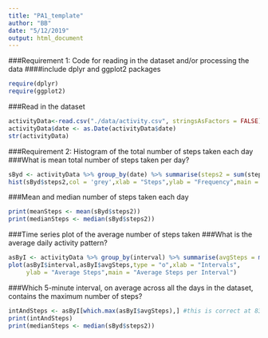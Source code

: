 ```yaml
---
title: "PA1_template"
author: "BB"
date: "5/12/2019"
output: html_document
---
```

###Requirement 1: Code for reading in the dataset and/or processing the data
####include dplyr and ggplot2 packages
```r
require(dplyr)
require(ggplot2)
```

###Read in the dataset 
```r
activityData<-read.csv("./data/activity.csv", stringsAsFactors = FALSE)
activityData$date <- as.Date(activityData$date)
str(activityData)
```
###Requirement 2: Histogram of the total number of steps taken each day
###What is mean total number of steps taken per day?
```r
sByd <- activityData %>% group_by(date) %>% summarise(steps2 = sum(steps, na.rm = TRUE))
hist(sByd$steps2,col = 'grey',xlab = "Steps",ylab = "Frequency",main = "Total Steps per Day")
```
###Mean and median number of steps taken each day
```r
print(meanSteps <- mean(sByd$steps2))
print(medianSteps <- median(sByd$steps2))
```

###Time series plot of the average number of steps taken
###What is the average daily activity pattern?
```r
asByI <- activityData %>% group_by(interval) %>% summarise(avgSteps = mean(steps, na.rm = TRUE))
plot(asByI$interval,asByI$avgSteps,type = "o",xlab = "Intervals",
     ylab = "Average Steps",main = "Average Steps per Interval")
```

###Which 5-minute interval, on average across all the days in the dataset, contains the maximum number of steps?
```r
intAndSteps <- asByI[which.max(asByI$avgSteps),] #this is correct at 835
print(intAndSteps)
print(medianSteps <- median(sByd$steps2))
```